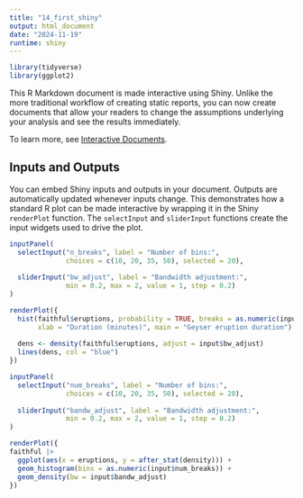 ```yaml
---
title: "14_first_shiny"
output: html_document
date: "2024-11-19"
runtime: shiny
---
```


```r
library(tidyverse)
library(ggplot2)
```

This R Markdown document is made interactive using Shiny. Unlike the more traditional workflow of creating static reports, you can now create documents that allow your readers to change the assumptions underlying your analysis and see the results immediately. 

To learn more, see [Interactive Documents](http://rmarkdown.rstudio.com/authoring_shiny.html).

## Inputs and Outputs

You can embed Shiny inputs and outputs in your document. Outputs are automatically updated whenever inputs change.  This demonstrates how a standard R plot can be made interactive by wrapping it in the Shiny `renderPlot` function. The `selectInput` and `sliderInput` functions create the input widgets used to drive the plot.

```r
inputPanel(
  selectInput("n_breaks", label = "Number of bins:",
              choices = c(10, 20, 35, 50), selected = 20),
  
  sliderInput("bw_adjust", label = "Bandwidth adjustment:",
              min = 0.2, max = 2, value = 1, step = 0.2)
)

renderPlot({
  hist(faithful$eruptions, probability = TRUE, breaks = as.numeric(input$n_breaks),
       xlab = "Duration (minutes)", main = "Geyser eruption duration")
  
  dens <- density(faithful$eruptions, adjust = input$bw_adjust)
  lines(dens, col = "blue")
})
```

```r
inputPanel(
  selectInput("num_breaks", label = "Number of bins:",
              choices = c(10, 20, 35, 50), selected = 20),
  
  sliderInput("bandw_adjust", label = "Bandwidth adjustment:",
              min = 0.2, max = 2, value = 1, step = 0.2)
)

renderPlot({
faithful |>
  ggplot(aes(x = eruptions, y = after_stat(density))) +
  geom_histogram(bins = as.numeric(input$num_breaks)) +
  geom_density(bw = input$bandw_adjust)
})
```


